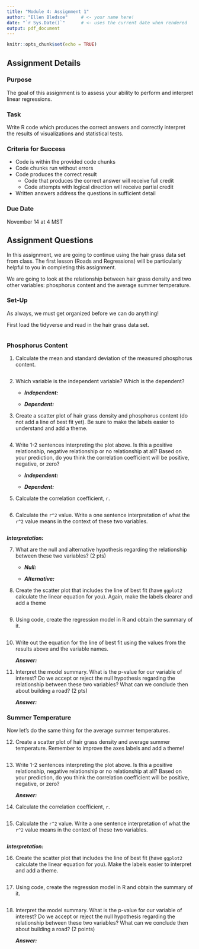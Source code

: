 ```yaml
---
title: "Module 4: Assignment 1"
author: "Ellen Bledsoe"     # <- your name here!
date: "`r Sys.Date()`"      # <- uses the current date when rendered
output: pdf_document
---
```


```r
knitr::opts_chunk$set(echo = TRUE)
```

## Assignment Details

### Purpose

The goal of this assignment is to assess your ability to perform and interpret linear regressions.

### Task

Write R code which produces the correct answers and correctly interpret the results of visualizations and statistical tests.

### Criteria for Success

-   Code is within the provided code chunks
-   Code chunks run without errors
-   Code produces the correct result
    -   Code that produces the correct answer will receive full credit
    -   Code attempts with logical direction will receive partial credit
-   Written answers address the questions in sufficient detail

### Due Date

November 14 at 4 MST

## Assignment Questions

In this assignment, we are going to continue using the hair grass data set from class. The first lesson (Roads and Regressions) will be particularly helpful to you in completing this assignment.

We are going to look at the relationship between hair grass density and two other variables: phosphorus content and the average summer temperature.

### Set-Up

As always, we must get organized before we can do anything!

First load the tidyverse and read in the hair grass data set.

```r

```

### Phosphorus Content

1.  Calculate the mean and standard deviation of the measured phosphorus content.

```r

```

2.  Which variable is the independent variable? Which is the dependent?

    -   ***Independent:***

    -   ***Dependent:***

3.  Create a scatter plot of hair grass density and phosphorus content (do not add a line of best fit yet). Be sure to make the labels easier to understand and add a theme.

```r

```

4.  Write 1-2 sentences interpreting the plot above. Is this a positive relationship, negative relationship or no relationship at all? Based on your prediction, do you think the correlation coefficient will be positive, negative, or zero?

    -   ***Independent:***

    -   ***Dependent:***

5.  Calculate the correlation coefficient, `r`.

```r

```

6.  Calculate the `r^2` value. Write a one sentence interpretation of what the `r^2` value means in the context of these two variables.

```r

```

***Interpretation:***

7.  What are the null and alternative hypothesis regarding the relationship between these two variables? (2 pts)

    -   ***Null:***

    -   ***Alternative:***

8.  Create the scatter plot that includes the line of best fit (have `ggplot2` calculate the linear equation for you). Again, make the labels clearer and add a theme

```r

```

9.  Using code, create the regression model in R and obtain the summary of it.

```r

```

10. Write out the equation for the line of best fit using the values from the results above and the variable names.

    ***Answer:***

11. Interpret the model summary. What is the p-value for our variable of interest? Do we accept or reject the null hypothesis regarding the relationship between these two variables? What can we conclude then about building a road? (2 pts)

    ***Answer:***

### Summer Temperature

Now let's do the same thing for the average summer temperatures.

12. Create a scatter plot of hair grass density and average summer temperature. Remember to improve the axes labels and add a theme!

```r

```

13. Write 1-2 sentences interpreting the plot above. Is this a positive relationship, negative relationship or no relationship at all? Based on your prediction, do you think the correlation coefficient will be positive, negative, or zero?

    ***Answer:***

14. Calculate the correlation coefficient, `r`.

```r

```

15. Calculate the `r^2` value. Write a one sentence interpretation of what the `r^2` value means in the context of these two variables.

```r

```

***Interpretation:***

16. Create the scatter plot that includes the line of best fit (have `ggplot2` calculate the linear equation for you). Make the labels easier to interpret and add a theme.

```r

```

17. Using code, create the regression model in R and obtain the summary of it.

```r

```

18. Interpret the model summary. What is the p-value for our variable of interest? Do we accept or reject the null hypothesis regarding the relationship between these two variables? What can we conclude then about building a road? (2 points)

    ***Answer:***
